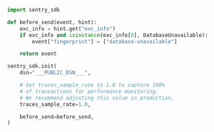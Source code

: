 ```python
import sentry_sdk

def before_send(event, hint):
    exc_info = hint.get("exc_info")
    if exc_info and isinstance(exc_info[0], DatabaseUnavailable):
        event["fingerprint"] = ["database-unavailable"]

    return event

sentry_sdk.init(
    dsn="___PUBLIC_DSN___",

    # Set traces_sample_rate to 1.0 to capture 100%
    # of transactions for performance monitoring.
    # We recommend adjusting this value in production,
    traces_sample_rate=1.0,

    before_send=before_send,
)
```
